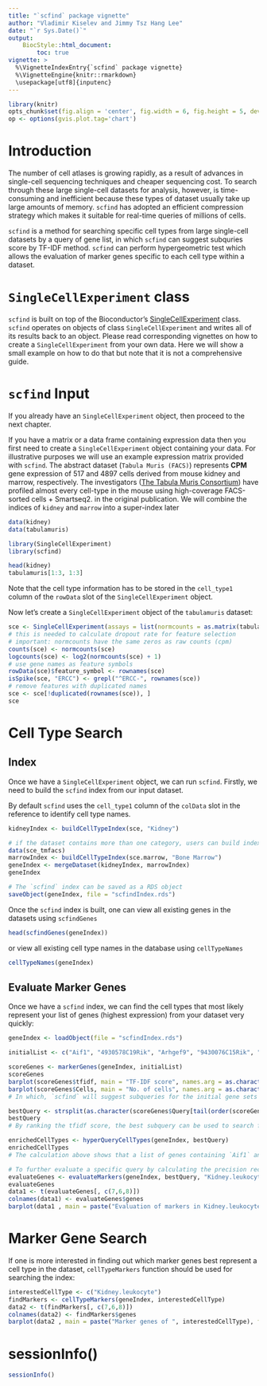 ```yaml
---
title: "`scfind` package vignette"
author: "Vladimir Kiselev and Jimmy Tsz Hang Lee"
date: "`r Sys.Date()`"
output:
    BiocStyle::html_document:
        toc: true
vignette: >
  %\VignetteIndexEntry{`scfind` package vignette}
  %\VignetteEngine{knitr::rmarkdown}
  \usepackage[utf8]{inputenc}
---
```


```r
library(knitr)
opts_chunk$set(fig.align = 'center', fig.width = 6, fig.height = 5, dev = 'png')
op <- options(gvis.plot.tag='chart')
```

# Introduction

The number of cell atlases is growing rapidly, as a result of advances in single-cell sequencing techniques and cheaper sequencing cost. To search through these large single-cell datasets for analysis, however, is time-consuming and inefficient because these types of dataset usually take up large amounts of memory. `scfind` has adopted an efficient compression strategy which makes it suitable for real-time queries of millions of cells.

`scfind` is a method for searching specific cell types from large single-cell datasets by a query of gene list, in which `scfind` can suggest subquries score by TF-IDF method. `scfind` can perform hypergeometric test which allows the evaluation of marker genes specific to each cell type within a dataset.

# `SingleCellExperiment` class

`scfind` is built on top of the Bioconductor’s [SingleCellExperiment](https://bioconductor.org/packages/SingleCellExperiment) class. `scfind` operates on objects of class `SingleCellExperiment` and writes all of its results back to an object. Please read corresponding vignettes on how to create a `SingleCellExperiment` from your own data. Here we will show a small example on how to do that but note that it is not a comprehensive guide. 

# `scfind` Input

If you already have an `SingleCellExperiment` object, then proceed to the next chapter.

If you have a matrix or a data frame containing expression data then you first need to create a `SingleCellExperiment` object containing your data. For illustrative purposes we will use an example expression matrix provided with `scfind`. The abstract dataset (`Tabula Muris (FACS)`) represents __CPM__ gene expression of 517 and 4897 cells derived from mouse kidney and marrow, respectively. The investigators ([The Tabula Muris Consortium](https://doi.org/10.1038/s41586-018-0590-4)) have profiled almost every cell-type in the mouse using high-coverage FACS-sorted cells + Smartseq2. in the original publication. We will combine the indices of `kidney` and `marrow` into a super-index later

```r
data(kidney)
data(tabulamuris)

library(SingleCellExperiment)
library(scfind)

head(kidney)
tabulamuris[1:3, 1:3]
```

Note that the cell type information has to be stored in the `cell_type1` column of the `rowData` slot of the `SingleCellExperiment` object.

Now let's create a `SingleCellExperiment` object of the `tabulamuris` dataset:
```r
sce <- SingleCellExperiment(assays = list(normcounts = as.matrix(tabulamuris)), colData = kidney)
# this is needed to calculate dropout rate for feature selection
# important: normcounts have the same zeros as raw counts (cpm)
counts(sce) <- normcounts(sce)
logcounts(sce) <- log2(normcounts(sce) + 1)
# use gene names as feature symbols
rowData(sce)$feature_symbol <- rownames(sce)
isSpike(sce, "ERCC") <- grepl("^ERCC-", rownames(sce))
# remove features with duplicated names
sce <- sce[!duplicated(rownames(sce)), ]
sce
```

# Cell Type Search

## Index

Once we have a `SingleCellExperiment` object, we can run `scfind`. Firstly, we need to build the `scfind` index from our input dataset.

By default `scfind` uses the `cell_type1` column of the `colData` slot in the reference to identify cell type names. 

```r
kidneyIndex <- buildCellTypeIndex(sce, "Kidney")

# if the dataset contains more than one category, users can build index for each tissue individually and merge all indices into 1 super-index using `mergeDataset` as following:
data(sce_tmfacs)
marrowIndex <- buildCellTypeIndex(sce.marrow, "Bone Marrow")
geneIndex <- mergeDataset(kidneyIndex, marrowIndex)
geneIndex
```

```r
# The `scfind` index can be saved as a RDS object 
saveObject(geneIndex, file = "scfindIndex.rds")
```


Once the `scfind` index is built, one can view all existing genes in the datasets using `scfindGenes`

```r
head(scfindGenes(geneIndex))
```

or view all existing cell type names in the database using `cellTypeNames`

```r
cellTypeNames(geneIndex)
```


## Evaluate Marker Genes

Once we have a `scfind` index, we can find the cell types that most likely represent your list of genes (highest expression) from your dataset very quickly:
```r
geneIndex <- loadObject(file = "scfindIndex.rds")

```

```r
initialList <- c("Aif1", "4930578C19Rik", "Arhgef9", "9430076C15Rik", "C1qtnf2", "Ccdc109b")

scoreGenes <- markerGenes(geneIndex, initialList)
scoreGenes
barplot(scoreGenes$tfidf, main = "TF-IDF score", names.arg = as.character(scoreGenes$Query), ylab="TF-IDF score", cex.names = 0.65, las = 2)
barplot(scoreGenes$Cells, main = "No. of cells", names.arg = as.character(scoreGenes$Query), ylab="no. of cells", cex.names = 0.65, las = 2)
# In which, `scfind` will suggest subqueries for the initial gene sets along with number of cells and cell types that express the genes

bestQuery <- strsplit(as.character(scoreGenes$Query[tail(order(scoreGenes$Genes),1)]), ',')[[1]]
bestQuery
# By ranking the tfidf score, the best subquery can be used to search for cell types that is enriched. The result is reflected by the p-value

enrichedCellTypes <- hyperQueryCellTypes(geneIndex, bestQuery)
enrichedCellTypes
# The calculation above shows that a list of genes containing `Aif1` and `Ccdc109b` is specific for the `Kidney.leukocyte` cell type with the lowest p-value.

# To further evaluate a specific query by calculating the precision recall metrics
evaluateGenes <- evaluateMarkers(geneIndex, bestQuery, "Kidney.leukocyte")
evaluateGenes
data1 <- t(evaluateGenes[, c(7,6,8)])
colnames(data1) <- evaluateGenes$genes
barplot(data1 , main = paste("Evaluation of markers in Kidney.leukocyte"), beside=T, legend=rownames(data1), ylab="Arbitrary unit", ylim = c(0, 1.1))

```



# Marker Gene Search

If one is more interested in finding out which marker genes best represent a cell type in the dataset, `cellTypeMarkers` function should be used for searching the index:
```r
interestedCellType <- c("Kidney.leukocyte")
findMarkers <- cellTypeMarkers(geneIndex, interestedCellType)
data2 <- t(findMarkers[, c(7,6,8)])
colnames(data2) <- findMarkers$genes
barplot(data2 , main = paste("Marker genes of ", interestedCellType), font.axis=1, beside=T, legend=rownames(data2), ylab="Arbitrary unit", ylim = c(0, 1.1))

```


# sessionInfo()

```r
sessionInfo()
```

